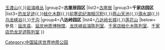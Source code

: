 {{Navbox
|name=中国延庆世界地质公园
|image=
|title=[[中国延庆世界地质公园]]园区
|group1='''龙庆峡园区'''
|list1=[[龙庆峡]]{{,}}[[玉渡山]]{{,}}[[岩溶峰丛]]
|group2='''古崖居园区'''
|list2=[[延庆古崖居|古崖居]]
|group3='''千家店园区'''
|list3=[[恐龙足迹]]{{,}}[[延庆硅化木国家地质公园|硅化木群]]{{,}}[[前寒武纪海相沉积]]{{,}}[[燕山天池]]{{,}}[[滴水湖 (北京)|滴水湖]]{{,}}[[乌龙峡谷]]{{,}}[[干沟]]
|group4='''八达岭园区'''
|list4=[[八达岭长城]]{{,}}[[莲花山 (延庆山峰)|莲花山]]
|below=參見：[[延庆县]]、[[延庆地质博物馆]]、[[龙庆峡岩溶陈列室]]、[[千家店硅化木陈列室]]、[[千家店恐龙足迹陈列室]]
}}
<includeonly>[[Category:中国延庆世界地质公园]]</includeonly>